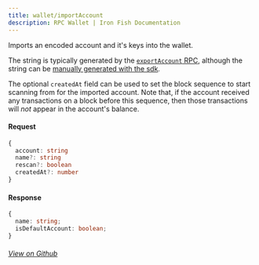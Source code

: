 ```yaml
---
title: wallet/importAccount
description: RPC Wallet | Iron Fish Documentation
---
```


Imports an encoded account and it's keys into the wallet.

The string is typically generated by the [`exportAccount` RPC](/developers/documentation/rpc/wallet/export_account), although the string can be [manually generated with the sdk](https://github.com/iron-fish/ironfish/blob/master/ironfish/src/wallet/account/encoder/account.ts).

The optional `createdAt` field can be used to set the block sequence to start scanning from for the imported account. Note that, if the account received any transactions on a block before this sequence, then those transactions will *not* appear in the account's balance.

#### Request

```ts
{
  account: string
  name?: string
  rescan?: boolean
  createdAt?: number
}
```

#### Response

```ts
{
  name: string;
  isDefaultAccount: boolean;
}
```

###### [View on Github](https://github.com/iron-fish/ironfish/blob/master/ironfish/src/rpc/routes/wallet/importAccount.ts)

